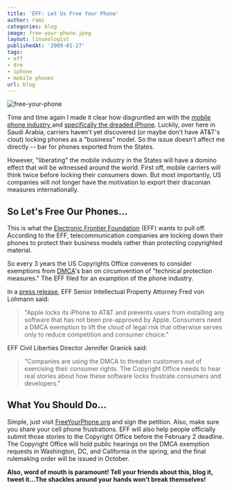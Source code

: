 ```yaml
---
title: 'EFF: Let Us Free Your Phone'
author: rami
categories: blog
image: free-your-phone.jpeg
layout: linuxologist
publishedAt: '2009-01-27'
tags:
- eff
- drm
- iphone
- mobile phones
url: blog
---
```


![free-your-phone](/assets/images/content/blog/free-your-phone.jpeg)

Time and time again I made it clear how disgruntled am with the [mobile phone industry ](/2007/12/15/its-a-wonderful-internet-but-not-every-pasture/)and [specifically the dreaded iPhone](/2008/07/25/iphone-3g-a-beautiful-jail).  Luckily, over here in Saudi Arabia, carriers haven't yet discovered (or maybe don't have AT&T's clout) locking phones as a "business" model. So the issue doesn't affect me directly -- bar for phones exported from the States.

However, "liberating" the mobile industry in the States will have a domino effect that will be witnessed around the world. First off, mobile carriers will think twice before locking their consumers down. But most importantly, US companies will not longer have the motivation to export their draconian measures internationally.

## So Let's Free Our Phones...

This is what the [Electronic Frontier Foundation](http://www.eff.org) (EFF) wants to pull off. According to the EFF, telecommunication companies are locking down their phones to protect their business models rather than protecting copyrighted material.

So every 3 years the US Copyrights Office convenes to consider exemptions from [DMCA](http://en.wikipedia.org/wiki/Digital_Millennium_Copyright_Act)'s ban on circumvention of "technical protection measures." The EFF filed for an examption of the phone industry. 

In a [press release](http://www.eff.org/press/archives/2009/01/15), EFF Senior Intellectual Property Attorney Fred von Lohmann said:

> "Apple locks its iPhone to AT&T and prevents users from installing any software that has not been pre-approved by Apple. Consumers need a DMCA exemption to lift the cloud of legal risk that otherwise serves only to reduce competition and consumer choice."

EFF Civil Liberties Director Jennifer Granick said:

> "Companies are using the DMCA to threaten customers out of exercising their consumer rights. The Copyright Office needs to hear real stories about how these software locks frustrate consumers and developers."

## What You Should Do...

Simple, just visit [FreeYourPhone.org](http://www.FreeYourPhone.org) and sign the petition. Also, make sure you share your cell phone frustrations. EFF will also help people officially submit those stories to the Copyright Office before the February 2 deadline. The Copyright Office will hold public hearings on the DMCA exemption requests in Washington, DC, and California in the spring, and the final rulemaking order will be issued in October.

**Also, word of mouth is paramount! Tell your friends about this, blog it, tweet it...The shackles around your hands won't break themselves!**
